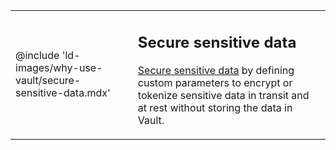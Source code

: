 <table cellPadding={0} style={{borderWidth: '0px'}}>
<tbody>
<tr>
<td style={{width: '250px', verticalAlign: 'middle', textAlign: 'center', borderWidth: '0px'}}>

@include 'ld-images/why-use-vault/secure-sensitive-data.mdx'

</td>
<td style={{verticalAlign: 'middle', textAlign: 'left', borderWidth: '0px'}}>

## Secure sensitive data

[Secure sensitive data](/vault/docs/about-vault/why-use-vault/sensitive-data) by
defining custom parameters to encrypt or tokenize sensitive data in transit and
at rest without storing the data in Vault.

</td>
</tr>
</tbody>
</table>
